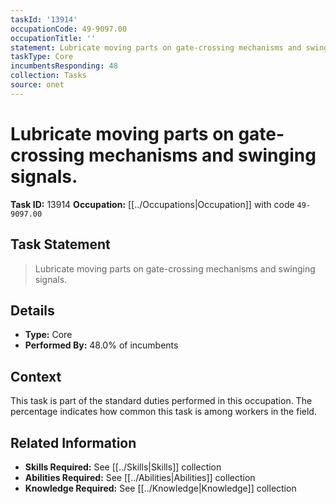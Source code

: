 ```yaml
---
taskId: '13914'
occupationCode: 49-9097.00
occupationTitle: ''
statement: Lubricate moving parts on gate-crossing mechanisms and swinging signals.
taskType: Core
incumbentsResponding: 48
collection: Tasks
source: onet
---
```

# Lubricate moving parts on gate-crossing mechanisms and swinging signals.

**Task ID:** 13914
**Occupation:** [[../Occupations|Occupation]] with code `49-9097.00`

## Task Statement

> Lubricate moving parts on gate-crossing mechanisms and swinging signals.

## Details

- **Type:** Core
- **Performed By:** 48.0% of incumbents

## Context

This task is part of the standard duties performed in this occupation. The percentage indicates how common this task is among workers in the field.

## Related Information

- **Skills Required:** See [[../Skills|Skills]] collection
- **Abilities Required:** See [[../Abilities|Abilities]] collection
- **Knowledge Required:** See [[../Knowledge|Knowledge]] collection
